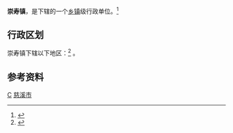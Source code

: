 {{中国乡级行政区|33/02/82/116/000}}
'''崇寿镇'''，是{{PRC admin/fullname|{{PRC admin/parent|33/02/82/116/000}}}}下辖的一个[[乡镇|乡镇]]级行政单位。<ref>{{PRC admin/ref sgc|{{PRC admin/parent|{{{1|}}}}}}}</ref>

== 行政区划 ==
崇寿镇下辖以下地区：<ref>{{PRC admin/ref sgc|{{{1|}}}}}</ref>
{{PRC admin/children|33/02/82/116/000}}。

== 参考资料 ==
{{reflist}}

{{慈溪市行政区划}}
[[Category:慈溪市行政区划|C]]
[[Category:宁波市乡镇|慈溪市]]